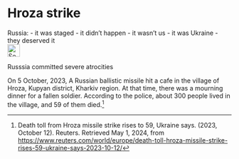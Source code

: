 # Hroza strike {#sec-denial-hroza}


::: {.callout-caution title="Myth"}
Russia:
- it was staged
- it didn't happen
- it wasn't us
- it was Ukraine
- they deserved it
[<br>![Search for topic in EUvsDisinfo](../all_common_img/EUvsDisinfo_400x240.jpg){height=2em}](https://euvsdisinfo.eu/disinformation-cases/?text=Bucha&sort=relevance)
:::

::: {.callout-tip title="Truth"}
Russsia committed severe atrocities
:::


On 5 October, 2023, A Russian ballistic missile hit a cafe in the village of Hroza, Kupyan district, Kharkiv region. At that time, there was a mourning dinner for a fallen soldier. According to the police, about 300 people lived in the village, and  59 of them died.[^denial-hroza-1]

[^denial-hroza-1]:  Death toll from Hroza missile strike rises to 59, Ukraine says. (2023, October 12). Reuters. Retrieved May 1, 2024, from [https://www.reuters.com/world/europe/death-toll-hroza-missile-strike-rises-59-ukraine-says-2023-10-12/](https://www.reuters.com/world/europe/death-toll-hroza-missile-strike-rises-59-ukraine-says-2023-10-12/)


